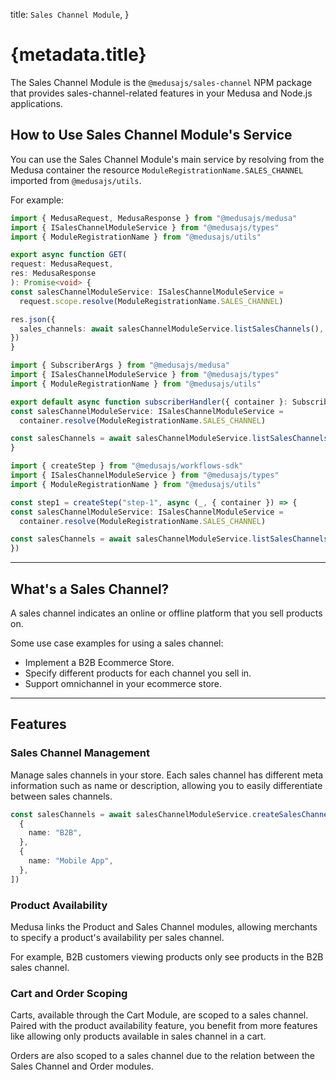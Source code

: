 
  title: `Sales Channel Module`,
}

# {metadata.title}

The Sales Channel Module is the `@medusajs/sales-channel` NPM package that provides sales-channel-related features in your Medusa and Node.js applications.

## How to Use Sales Channel Module's Service

You can use the Sales Channel Module's main service by resolving from the Medusa container the resource `ModuleRegistrationName.SALES_CHANNEL` imported from `@medusajs/utils`.

For example:

<CodeTabs groupId="resource-type">
  <CodeTab label="API Route" value="api-route">

  ```ts title="src/api/store/custom/route.ts"
  import { MedusaRequest, MedusaResponse } from "@medusajs/medusa"
  import { ISalesChannelModuleService } from "@medusajs/types"
  import { ModuleRegistrationName } from "@medusajs/utils"

export async function GET(
  request: MedusaRequest,
  res: MedusaResponse
): Promise<void> {
  const salesChannelModuleService: ISalesChannelModuleService =
    request.scope.resolve(ModuleRegistrationName.SALES_CHANNEL)

  res.json({
    sales_channels: await salesChannelModuleService.listSalesChannels(),
  })
}
```

  </CodeTab>
  <CodeTab label="Subscriber" value="subscribers">

  ```ts title="src/subscribers/custom-handler.ts"
  import { SubscriberArgs } from "@medusajs/medusa"
  import { ISalesChannelModuleService } from "@medusajs/types"
  import { ModuleRegistrationName } from "@medusajs/utils"

export default async function subscriberHandler({ container }: SubscriberArgs) {
  const salesChannelModuleService: ISalesChannelModuleService =
    container.resolve(ModuleRegistrationName.SALES_CHANNEL)

  const salesChannels = await salesChannelModuleService.listSalesChannels()
}
```

  </CodeTab>
  <CodeTab label="Workflow Step" value="workflow-step">

  ```ts title="src/workflows/hello-world/step1.ts"
  import { createStep } from "@medusajs/workflows-sdk"
  import { ISalesChannelModuleService } from "@medusajs/types"
  import { ModuleRegistrationName } from "@medusajs/utils"

const step1 = createStep("step-1", async (_, { container }) => {
  const salesChannelModuleService: ISalesChannelModuleService =
    container.resolve(ModuleRegistrationName.SALES_CHANNEL)

  const salesChannels = await salesChannelModuleService.listSalesChannels()
})
```

  </CodeTab>
</CodeTabs>

---

## What's a Sales Channel?

A sales channel indicates an online or offline platform that you sell products on.

Some use case examples for using a sales channel:

- Implement a B2B Ecommerce Store.
- Specify different products for each channel you sell in.
- Support omnichannel in your ecommerce store.

---

## Features

### Sales Channel Management

Manage sales channels in your store. Each sales channel has different meta information such as name or description, allowing you to easily differentiate between sales channels.

```ts
const salesChannels = await salesChannelModuleService.createSalesChannels([
  {
    name: "B2B",
  },
  {
    name: "Mobile App",
  },
])
```

### Product Availability

Medusa links the Product and Sales Channel modules, allowing merchants to specify a product's availability per sales channel.

For example, B2B customers viewing products only see products in the B2B sales channel.

### Cart and Order Scoping

Carts, available through the Cart Module, are scoped to a sales channel. Paired with the product availability feature, you benefit from more features like allowing only products available in sales channel in a cart.

Orders are also scoped to a sales channel due to the relation between the Sales Channel and Order modules.
